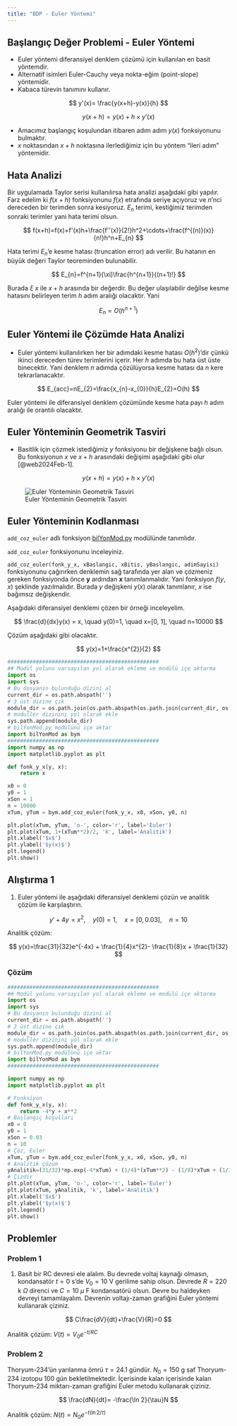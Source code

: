 ```yaml
---
title: "BDP - Euler Yöntemi"
---
```


## Başlangıç Değer Problemi - Euler Yöntemi

- Euler yöntemi diferansiyel denklem çözümü için kullanılan en basit yöntemdir.
- Alternatif isimleri Euler-Cauchy veya nokta-eğim (point-slope) yöntemidir.
- Kabaca türevin tanımını kullanır.

$$
y'(x)= \frac{y(x+h)-y(x)}{h}
$$

$$
y(x+h)=y(x)+h\times y'(x)
$$

- Amacımız başlangıç koşulundan itibaren adım adım $y(x)$ fonksiyonunu bulmaktır.
- $x$ noktasından $x+h$ noktasına ilerlediğimiz için bu yöntem "ileri adım" yöntemidir.

## Hata Analizi

Bir uygulamada Taylor serisi kullanılırsa hata analizi aşağıdaki gibi yapılır. Farz edelim ki $f(x+h)$ fonksiyonunu $f(x)$ etrafında seriye açıyoruz ve $n$'nci dereceden bir terimden sonra kesiyoruz. $E_{n}$ terimi, kestiğimiz terimden sonraki terimler yani hata terimi olsun.

$$
f(x+h)=f(x)+f'(x)h+\frac{f''(x)}{2!}h^2+\cdots+\frac{f^{(n)}(x)}{n!}h^n+E_{n}
$$

Hata terimi $E_{n}$'e kesme hatası (truncation error) adı verilir. Bu hatanın en büyük değeri Taylor teoreminden bulunabilir.

$$
E_{n}=f^{n+1}(\xi)\frac{h^{n+1}}{(n+1)!}
$$

Burada $\xi$ $x$ ile $x+h$ arasında bir değerdir. Bu değer ulaşılabilir değilse kesme hatasını belirleyen terim $h$ adım aralığı olacaktır. Yani 

$$
E_{n}=O(h^{n+1})
$$

## Euler Yöntemi ile Çözümde Hata Analizi

- Euler yöntemi kullanılırken her bir adımdaki kesme hatası $O(h^2)$'dir çünkü ikinci dereceden türev terimlerini içerir. Her $h$ adımda bu hata üst üste binecektir. Yani denklem $n$ adımda çözülüyorsa kesme hatası da $n$ kere tekrarlanacaktır.

$$
E_{acc}=nE_{2}=\frac{x_{n}-x_{0}}{h}E_{2}=O(h)
$$

Euler yöntemi ile diferansiyel denklem çözümünde kesme hata payı $h$ adım aralığı ile orantılı olacaktır.

## Euler Yönteminin Geometrik Tasviri

- Basitlik için çözmek istediğimiz $y$ fonksiyonu bir değişkene bağlı olsun. Bu fonksiyonun $x$ ve $x+h$ arasındaki değişimi aşağıdaki gibi olur [@web2024Feb-1].

$$
y(x+h)=y(x)+h\times y'(x)
$$

![Euler Yönteminin Geometrik Tasviri](https://tutorial.math.lamar.edu/classes/de/EulersMethod_Files/image001.png)

## Euler Yönteminin Kodlanması

`add_coz_euler` adlı fonksiyon [bilYonMod.py](/moduller/bilYonMod.py) modülünde tanımlıdır.

::: {.callout-note}
`add_coz_euler` fonksiyonunu inceleyiniz.
:::

::: {.callout-caution}
`add_coz_euler(fonk_y_x, xBaslangic, xBitis, yBaslangic, adimSayisi)` fonksiyonunu çağırırken denklemin sağ tarafında yer alan ve çözmeniz gereken fonksiyonda önce **y** ardından **x** tanımlanmalıdır. Yani fonksiyon $f(y,x)$ şeklinde yazılmalıdır. Burada $y$ değişkeni $y(x)$ olarak tanımlanır, $x$ ise bağımsız değişkendir.
:::

Aşağıdaki diferansiyel denklemi çözen bir örneği inceleyelim.

$$
\frac{d}{dx}y(x) = x, \quad y(0)=1, \quad x=[0, 1], \quad n=10000
$$

Çözüm aşağıdaki gibi olacaktır.

$$
y(x)=1+\frac{x^{2}}{2}
$$

```python
################################################
## Modül yolunu varsayılan yol olarak ekleme ve modülü içe aktarma
import os
import sys
# Bu dosyanın bulunduğu dizini al
current_dir = os.path.abspath('')
# 3 üst dizine çık
module_dir = os.path.join(os.path.abspath(os.path.join(current_dir, os.pardir, os.pardir, os.pardir)), 'moduller')
# moduller dizinini yol olarak ekle
sys.path.append(module_dir)
# bilYonMod.py modülünü içe aktar
import bilYonMod as bym
################################################
import numpy as np
import matplotlib.pyplot as plt

def fonk_y_x(y, x):
    return x

x0 = 0
y0 = 1
xSon = 1
n = 10000
xTum, yTum = bym.add_coz_euler(fonk_y_x, x0, xSon, y0, n)

plt.plot(xTum, yTum, 'o-', color='r', label='Euler')
plt.plot(xTum, 1+(xTum**2)/2, 'k', label='Analitik')
plt.xlabel('$x$')
plt.ylabel('$y(x)$')
plt.legend()
plt.show()
```

## Alıştırma 1

1. Euler yöntemi ile aşağıdaki diferansiyel denklemi çözün ve analitik çözüm ile karşılaştırın.

$$
y' + 4y = x^{2}, \quad y(0)=1, \quad x=[0, 0.03], \quad n=10
$$

Analitik çözüm: 

$$
y(x)=\frac{31}{32}e^{-4x} + \frac{1}{4}x^{2}- \frac{1}{8}x + \frac{1}{32}
$$

### Çözüm

```python
################################################
## Modül yolunu varsayılan yol olarak ekleme ve modülü içe aktarma
import os
import sys
# Bu dosyanın bulunduğu dizini al
current_dir = os.path.abspath('')
# 3 üst dizine çık
module_dir = os.path.join(os.path.abspath(os.path.join(current_dir, os.pardir, os.pardir, os.pardir)), 'moduller')
# moduller dizinini yol olarak ekle
sys.path.append(module_dir)
# bilYonMod.py modülünü içe aktar
import bilYonMod as bym
################################################

import numpy as np
import matplotlib.pyplot as plt

# Fonksiyon
def fonk_y_x(y, x):
    return -4*y + x**2
# Başlangıç koşulları
x0 = 0
y0 = 1
xSon = 0.03
n = 10
# Çöz, Euler
xTum, yTum = bym.add_coz_euler(fonk_y_x, x0, xSon, y0, n)
# Analitik çözüm
yAnalitik=(31/32)*np.exp(-4*xTum) + (1/4)*(xTum**2) - (1/8)*xTum + (1/32)
# Çizdir
plt.plot(xTum, yTum, 'o-', color='r', label='Euler')
plt.plot(xTum, yAnalitik, 'k', label='Analitik')
plt.xlabel('$x$')
plt.ylabel('$y(x)$')
plt.legend()
plt.show()
```

## Problemler

### Problem 1
1. Basit bir RC devresi ele alalım. Bu devrede voltaj kaynağı olmasın, kondansatör $t=0$ s'de $V_{0}=10$ V gerilime sahip olsun. Devrede $R=220$ k $\Omega$ direnci ve $C=10$ $\mu$ F kondansatörü olsun. Devre bu haldeyken devreyi tamamlayalım. Devrenin voltajı-zaman grafiğini Euler yöntemi kullanarak çiziniz.

$$
C\frac{dV}{dt}+\frac{V}{R}=0
$$

Analitik çözüm: $V(t) = V_{0}e^{-t/RC}$

### Problem 2

Thoryum-234'ün yarılanma ömrü $\tau=24.1$ gündür. $N_{0}=150$ g saf Thoryum-234 izotopu $100$ gün bekletilmektedir. İçerisinde kalan içerisinde kalan Thoryum-234 miktarı-zaman grafiğini Euler metodu kullanarak çiziniz. 

$$
\frac{dN}{dt}= -\frac{\ln 2}{\tau}N
$$

Analitik çözüm: $N(t) = N_{0}e^{-t(\ln 2/\tau)}$
